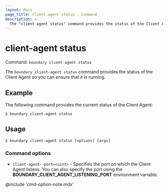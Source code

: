 ```yaml
---
layout: docs
page_title: client-agent status - Command
description: >-
  The "client-agent status" command provides the status of the Client Agent so you can ensure that it is running.
---
```


# client-agent status

Command: `boundary client-agent status`

The `boundary client-agent status` command provides the status of the Client Agent so you can ensure that it is running.

## Example

The following command provides the current status of the Client Agent:

```shell-session
$ boundary client-agent status
```

## Usage

<CodeBlockConfig hideClipboard>

```shell-session
$ boundary client-agent status [options] [args]
```

</CodeBlockConfig>

### Command options

- `client-agent--port=<uint>` - Specifies the port on which the Client Agent listens.
You can also specify the port using the **BOUNDARY_CLIENT_AGENT_LISTENING_PORT** environment variable.

@include 'cmd-option-note.mdx'
